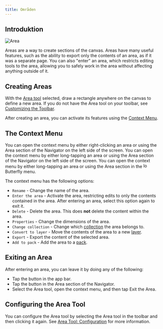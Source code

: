 ```yaml
---
title: Områden
---
```



## Introduktion

![Area](area.png)

Areas are a way to create sections of the canvas. Areas have many useful features, such as the ability to export only the contents of an area, as if it was a separate page. You can also "enter" an area, which restricts editing tools to the area, allowing you to safely work in the area without affecting anything outside of it.

## Creating Areas

With the [<Monitor className="inline-icon"/> Area tool](../tools/area) selected, draw a rectangle anywhere on the canvas to define a new area. If you do not have the Area tool on your toolbar, see [Customizing the Toolbar](../intro#customizing-the-toolbar).

After creating an area, you can activate its features using the [Context Menu](#the-context-menu).

## The Context Menu

<Tabs syncKey="platform">
    <TabItem label="Desktop">
    You can open the context menu by either right-clicking an area or using the <Monitor className="inline-icon"/> Area section of the Navigator on the left side of the screen.
    </TabItem>
    <TabItem label="Tablet">
    You can open the context menu by either long-tapping an area or using the <Monitor className="inline-icon"/> Area section of the Navigator on the left side of the screen.
    </TabItem>
    <TabItem label="Mobile">
    You can open the context menu by either long-tapping an area or using the <Monitor className="inline-icon"/> Area section in the <img alt="logo" src={logo.src} className="inline-icon" width="16"/> Butterfly menu.
    </TabItem>
</Tabs>

The context menu has the following options:

- <TextT className="inline-icon"/> `Rename` - Change the name of the area.
- <SignIn className="inline-icon"/> `Enter the area` - Activate the area, restricting edits to only the contents contained in the area. After entering an area, select this option again to exit it.
- <Trash className="inline-icon"/> `Delete` - Delete the area. This does **not** delete the content within the area.
- <Faders className="inline-icon"/> `Properties` - Change the dimensions of the area.
- <Folder className="inline-icon"/> `Change collection` - Change which [collection](../tools/collection) the area belongs to.
- <Stack className="inline-icon"/> `Convert to layer` - Move the contents of the area to a new [layer](../layers).
- <Export className="inline-icon"/> `Export` - Export the content of the selected area.
- <PlusCircle className="inline-icon"/> `Add to pack` - Add the area to a [pack](../pack).

## Exiting an Area

After entering an area, you can leave it by doing any of the following:

- Tap the <SignOut className="inline-icon"/> button in the app bar.
- Tap the <SignOut className="inline-icon"/> button in the <Monitor className="inline-icon"/> Area section of the Navigator.
- Select the <Monitor className="inline-icon"/> Area tool, open the context menu, and then tap <SignOut className="inline-icon"/> Exit the Area.

## Configuring the Area Tool

You can configure the Area tool by selecting the <Monitor className="inline-icon"/> Area tool in the toolbar and then clicking it again. See [Area Tool: Configuration](../tools/area#configuration) for more information.
